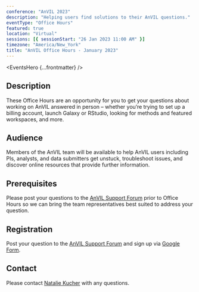 ```yaml
---
conference: "AnVIL 2023"
description: "Helping users find solutions to their AnVIL questions."
eventType: "Office Hours"
featured: true
location: "Virtual"
sessions: [{ sessionStart: "26 Jan 2023 11:00 AM" }]
timezone: "America/New_York"
title: "AnVIL Office Hours - January 2023"
---
```


<EventsHero {...frontmatter} />

## Description

These Office Hours are an opportunity for you to get your questions about working on AnVIL answered in person – whether you’re trying to set up a billing account, launch Galaxy or RStudio, looking for methods and featured workspaces, and more.

## Audience

Members of the AnVIL team will be available to help AnVIL users including PIs, analysts, and data submitters get unstuck, troubleshoot issues, and discover online resources that provide further information.

## Prerequisites

Please post your questions to the [AnVIL Support Forum]({anvilHelpURL}/t/anvil-office-hours-26jan2023-11-am-et/146) prior to Office Hours so we can bring the team representatives best suited to address your question.

## Registration

Post your question to the [AnVIL Support Forum]({anvilHelpURL}/t/anvil-office-hours-26jan2023-11-am-et/146) and sign up via [Google Form](https://forms.gle/yYgdU5M6zKVk4zeK8).

## Contact

Please contact [Natalie Kucher]({natalieKucher}) with any questions.
